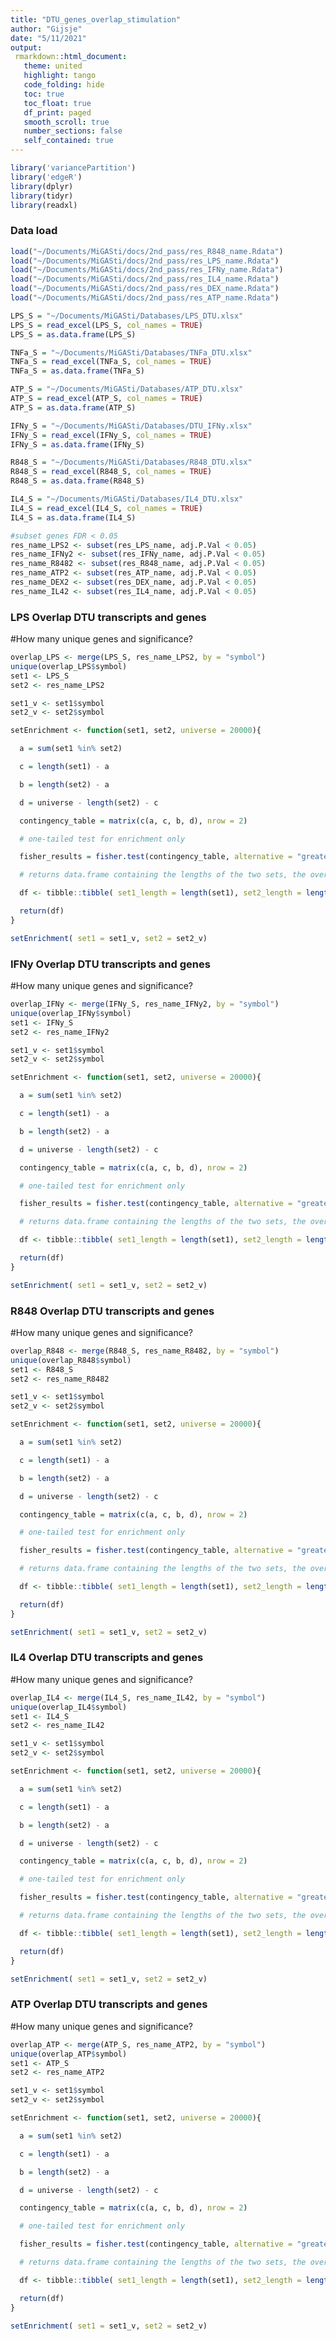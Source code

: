 ```yaml
---
title: "DTU_genes_overlap_stimulation"
author: "Gijsje"
date: "5/11/2021"
output: 
 rmarkdown::html_document:
   theme: united
   highlight: tango
   code_folding: hide
   toc: true
   toc_float: true
   df_print: paged
   smooth_scroll: true
   number_sections: false
   self_contained: true
---
```


```r
library('variancePartition')
library('edgeR')
library(dplyr)
library(tidyr)
library(readxl)
```

### Data load

```r
load("~/Documents/MiGASti/docs/2nd_pass/res_R848_name.Rdata")
load("~/Documents/MiGASti/docs/2nd_pass/res_LPS_name.Rdata")
load("~/Documents/MiGASti/docs/2nd_pass/res_IFNy_name.Rdata")
load("~/Documents/MiGASti/docs/2nd_pass/res_IL4_name.Rdata")
load("~/Documents/MiGASti/docs/2nd_pass/res_DEX_name.Rdata")
load("~/Documents/MiGASti/docs/2nd_pass/res_ATP_name.Rdata")

LPS_S = "~/Documents/MiGASti/Databases/LPS_DTU.xlsx"
LPS_S = read_excel(LPS_S, col_names = TRUE) 
LPS_S = as.data.frame(LPS_S)

TNFa_S = "~/Documents/MiGASti/Databases/TNFa_DTU.xlsx"
TNFa_S = read_excel(TNFa_S, col_names = TRUE) 
TNFa_S = as.data.frame(TNFa_S)

ATP_S = "~/Documents/MiGASti/Databases/ATP_DTU.xlsx"
ATP_S = read_excel(ATP_S, col_names = TRUE) 
ATP_S = as.data.frame(ATP_S)

IFNy_S = "~/Documents/MiGASti/Databases/DTU_IFNy.xlsx"
IFNy_S = read_excel(IFNy_S, col_names = TRUE) 
IFNy_S = as.data.frame(IFNy_S)

R848_S = "~/Documents/MiGASti/Databases/R848_DTU.xlsx"
R848_S = read_excel(R848_S, col_names = TRUE) 
R848_S = as.data.frame(R848_S)

IL4_S = "~/Documents/MiGASti/Databases/IL4_DTU.xlsx"
IL4_S = read_excel(IL4_S, col_names = TRUE) 
IL4_S = as.data.frame(IL4_S)

#subset genes FDR < 0.05
res_name_LPS2 <- subset(res_LPS_name, adj.P.Val < 0.05)
res_name_IFNy2 <- subset(res_IFNy_name, adj.P.Val < 0.05)
res_name_R8482 <- subset(res_R848_name, adj.P.Val < 0.05)
res_name_ATP2 <- subset(res_ATP_name, adj.P.Val < 0.05)
res_name_DEX2 <- subset(res_DEX_name, adj.P.Val < 0.05)
res_name_IL42 <- subset(res_IL4_name, adj.P.Val < 0.05)
```

### LPS Overlap DTU transcripts and genes 
#How many unique genes and significance?

```r
overlap_LPS <- merge(LPS_S, res_name_LPS2, by = "symbol")
unique(overlap_LPS$symbol)
set1 <- LPS_S
set2 <- res_name_LPS2

set1_v <- set1$symbol
set2_v <- set2$symbol

setEnrichment <- function(set1, set2, universe = 20000){

  a = sum(set1 %in% set2)

  c = length(set1) - a

  b = length(set2) - a

  d = universe - length(set2) - c

  contingency_table = matrix(c(a, c, b, d), nrow = 2)

  # one-tailed test for enrichment only

  fisher_results = fisher.test(contingency_table, alternative = "greater")

  # returns data.frame containing the lengths of the two sets, the overlap, the enrichment ratio (odds ratio) and P value

  df <- tibble::tibble( set1_length = length(set1), set2_length = length(set2), overlap = a, ratio = fisher_results$estimate, p.value = fisher_results$p.value)

  return(df)
}

setEnrichment( set1 = set1_v, set2 = set2_v)
```

### IFNy Overlap DTU transcripts and genes 
#How many unique genes and significance?

```r
overlap_IFNy <- merge(IFNy_S, res_name_IFNy2, by = "symbol")
unique(overlap_IFNy$symbol)
set1 <- IFNy_S
set2 <- res_name_IFNy2

set1_v <- set1$symbol
set2_v <- set2$symbol

setEnrichment <- function(set1, set2, universe = 20000){

  a = sum(set1 %in% set2)

  c = length(set1) - a

  b = length(set2) - a

  d = universe - length(set2) - c

  contingency_table = matrix(c(a, c, b, d), nrow = 2)

  # one-tailed test for enrichment only

  fisher_results = fisher.test(contingency_table, alternative = "greater")

  # returns data.frame containing the lengths of the two sets, the overlap, the enrichment ratio (odds ratio) and P value

  df <- tibble::tibble( set1_length = length(set1), set2_length = length(set2), overlap = a, ratio = fisher_results$estimate, p.value = fisher_results$p.value)

  return(df)
}

setEnrichment( set1 = set1_v, set2 = set2_v)
```


### R848 Overlap DTU transcripts and genes 
#How many unique genes and significance?

```r
overlap_R848 <- merge(R848_S, res_name_R8482, by = "symbol")
unique(overlap_R848$symbol)
set1 <- R848_S
set2 <- res_name_R8482

set1_v <- set1$symbol
set2_v <- set2$symbol

setEnrichment <- function(set1, set2, universe = 20000){

  a = sum(set1 %in% set2)

  c = length(set1) - a

  b = length(set2) - a

  d = universe - length(set2) - c

  contingency_table = matrix(c(a, c, b, d), nrow = 2)

  # one-tailed test for enrichment only

  fisher_results = fisher.test(contingency_table, alternative = "greater")

  # returns data.frame containing the lengths of the two sets, the overlap, the enrichment ratio (odds ratio) and P value

  df <- tibble::tibble( set1_length = length(set1), set2_length = length(set2), overlap = a, ratio = fisher_results$estimate, p.value = fisher_results$p.value)

  return(df)
}

setEnrichment( set1 = set1_v, set2 = set2_v)
```

### IL4 Overlap DTU transcripts and genes 
#How many unique genes and significance?

```r
overlap_IL4 <- merge(IL4_S, res_name_IL42, by = "symbol")
unique(overlap_IL4$symbol)
set1 <- IL4_S
set2 <- res_name_IL42

set1_v <- set1$symbol
set2_v <- set2$symbol

setEnrichment <- function(set1, set2, universe = 20000){

  a = sum(set1 %in% set2)

  c = length(set1) - a

  b = length(set2) - a

  d = universe - length(set2) - c

  contingency_table = matrix(c(a, c, b, d), nrow = 2)

  # one-tailed test for enrichment only

  fisher_results = fisher.test(contingency_table, alternative = "greater")

  # returns data.frame containing the lengths of the two sets, the overlap, the enrichment ratio (odds ratio) and P value

  df <- tibble::tibble( set1_length = length(set1), set2_length = length(set2), overlap = a, ratio = fisher_results$estimate, p.value = fisher_results$p.value)

  return(df)
}

setEnrichment( set1 = set1_v, set2 = set2_v)
```


### ATP Overlap DTU transcripts and genes 
#How many unique genes and significance?

```r
overlap_ATP <- merge(ATP_S, res_name_ATP2, by = "symbol")
unique(overlap_ATP$symbol)
set1 <- ATP_S
set2 <- res_name_ATP2

set1_v <- set1$symbol
set2_v <- set2$symbol

setEnrichment <- function(set1, set2, universe = 20000){

  a = sum(set1 %in% set2)

  c = length(set1) - a

  b = length(set2) - a

  d = universe - length(set2) - c

  contingency_table = matrix(c(a, c, b, d), nrow = 2)

  # one-tailed test for enrichment only

  fisher_results = fisher.test(contingency_table, alternative = "greater")

  # returns data.frame containing the lengths of the two sets, the overlap, the enrichment ratio (odds ratio) and P value

  df <- tibble::tibble( set1_length = length(set1), set2_length = length(set2), overlap = a, ratio = fisher_results$estimate, p.value = fisher_results$p.value)

  return(df)
}

setEnrichment( set1 = set1_v, set2 = set2_v)
```



